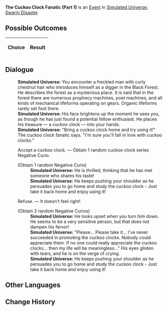 {{Simulated Universe Event Infobox
|title         = The Cuckoo Clock Fanatic (Part 1)
|image         = Random Event Twin.png
|type          =
|domains_su    = Occurrence
|domains_ext   = 
|domains_swarm = Occurrence
|domains_gng   = 
|requirements  =
|prev          = {{tx}}
|next          = {{tx}}
|indexRewards  =
|characters    = 
}}
'''The Cuckoo Clock Fanatic (Part 1)''' is an [[Simulated Universe/Events|Event]] in [[Simulated Universe: Swarm Disaster]].

==Possible Outcomes==
{| class="article-table"
!Choice
!Result

|}

<!--
==Gameplay Notes==

-->
==Dialogue==
{{Dialogue Start}}
:'''Simulated Universe:''' You encounter a freckled man with curly chestnut hair who introduces himself as a digger in the Black Forest. He describes the forest as a mysterious place. It is said that in the forest there are numerous prophecy machines, poet machines, and all kinds of mechanical lifeforms operating on gears. Organic lifeforms rarely set foot there.
:'''Simulated Universe:''' His face brightens up the moment he sees you, as though he has just found a potential fellow enthusiast. He places his treasure &mdash; a cuckoo clock &mdash; into your hands.
:'''Simulated Universe:''' "Bring a cuckoo clock home and try using it!" The cuckoo clock fanatic says. "I'm sure you'll fall in love with cuckoo clocks."
:{{DIcon|Star}} Accept a cuckoo clock. &mdash; Obtain 1 random cuckoo clock series Negative Curio.
:;(Obtain 1 random Negative Curio)
::'''Simulated Universe:''' He is thrilled, thinking that he has met someone who shares his taste!
::'''Simulated Universe:''' He keeps pushing your shoulder as he persuades you to go home and study the cuckoo clock - Just take it back home and enjoy using it!
:{{DIcon|Star}} Refuse. &mdash; It doesn't feel right!
:;(Obtain 2 random Negative Curios)
::'''Simulated Universe:''' He looks upset when you turn him down. He seems to be a very sensitive person, but that does not dampen his fervor!
::'''Simulated Universe:''' "Please... Please take it... I've never succeeded in promoting the cuckoo clocks. Nobody could appreciate them. If no one could really appreciate the cuckoo clocks... then my life will be meaningless..." His eyes glisten with tears, and he is on the verge of crying.
::'''Simulated Universe:''' He keeps pushing your shoulder as he persuades you to go home and study the cuckoo clock - Just take it back home and enjoy using it!
{{Dialogue End}}

==Other Languages==
{{Other Languages
|zhs   = 咕咕钟狂热粉丝（其一）
|zht   = 咕咕鐘狂熱愛好者（其一）
|ja    = 鳩時計の熱狂的ファン（1）
|ko    = 뻐꾸기 시계의 광팬 (1)
|es    = El fanático del reloj de cuco I
|fr    = Collectionneur de coucous (partie 1)
|ru    = Фанат часов с кукушкой I
|th    = แฟนคลับผู้คลั่งไคล้ Cuckoo Clock (1)
|vi    = Fan Cuồng Đồng Hồ Cúc Cu 1
|de    = Der Kuckucksuhren-Fanatiker (Teil 1)
|id    = Fanatik Jam Cuckoo (1)
|pt    = O Fanático dos Relógios Cuco (Parte 1)
}}

==Change History==
{{Change History|1.0}}
